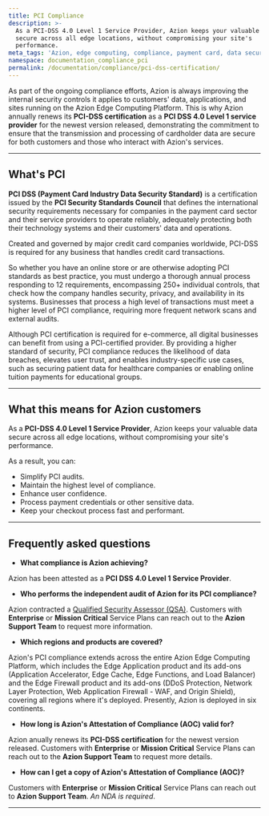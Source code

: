 ```yaml
---
title: PCI Compliance
description: >-
  As a PCI-DSS 4.0 Level 1 Service Provider, Azion keeps your valuable data
  secure across all edge locations, without compromising your site's
  performance.
meta_tags: 'Azion, edge computing, compliance, payment card, data security and privacy'
namespace: documentation_compliance_pci
permalink: /documentation/compliance/pci-dss-certification/
---
```


As part of the ongoing compliance efforts, Azion is always improving the internal security controls it applies to customers' data, applications, and sites running on the Azion Edge Computing Platform. This is why Azion annually renews its **PCI-DSS certification** as a **PCI DSS 4.0 Level 1 service provider** for the newest version released, demonstrating the commitment to ensure that the transmission and processing of cardholder data are secure for both customers and those who interact with Azion's services.

---

## What's PCI

**PCI DSS (Payment Card Industry Data Security Standard)** is a certification issued by the **PCI Security Standards Council** that defines the international security requirements necessary for companies in the payment card sector and their service providers to operate reliably, adequately protecting both their technology systems and their customers' data and operations.

Created and governed by major credit card companies worldwide, PCI-DSS is required for any business that handles credit card transactions.

So whether you have an online store or are otherwise adopting PCI standards as best practice, you must undergo a thorough annual process responding to 12 requirements, encompassing 250+ individual controls, that check how the company handles security, privacy, and availability in its systems. Businesses that process a high level of transactions must meet a higher level of PCI compliance, requiring more frequent network scans and external audits.

Although PCI certification is required for e-commerce, all digital businesses can benefit from using a PCI-certified provider. By providing a higher standard of security, PCI compliance reduces the likelihood of data breaches, elevates user trust, and enables industry-specific use cases, such as securing patient data for healthcare companies or enabling online tuition payments for educational groups.

---

## What this means for Azion customers

As a **PCI-DSS 4.0 Level 1 Service Provider**, Azion keeps your valuable data secure across all edge locations, without compromising your site's performance.

As a result, you can:

- Simplify PCI audits.
- Maintain the highest level of compliance.
- Enhance user confidence.
- Process payment credentials or other sensitive data.
- Keep your checkout process fast and performant.

---

## Frequently asked questions

- **What compliance is Azion achieving?**

Azion has been attested as a **PCI DSS 4.0 Level 1 Service Provider**.

- **Who performs the independent audit of Azion for its PCI compliance?**

Azion contracted a [Qualified Security Assessor (QSA)](https://listings.pcisecuritystandards.org/assessors_and_solutions/qualified_security_assessors). Customers with **Enterprise** or **Mission Critical** Service Plans can reach out to the **Azion Support Team** to request more information.

- **Which regions and products are covered?**

Azion's PCI compliance extends across the entire Azion Edge Computing Platform, which includes the Edge Application product and its add-ons (Application Accelerator, Edge Cache, Edge Functions, and Load Balancer) and the Edge Firewall product and its add-ons (DDoS Protection, Network Layer Protection, Web Application Firewall - WAF, and Origin Shield), covering all regions where it's deployed. Presently, Azion is deployed in six continents.

- **How long is Azion's Attestation of Compliance (AOC) valid for?**

Azion anually renews its **PCI-DSS certification** for the newest version released. Customers with **Enterprise** or **Mission Critical** Service Plans can reach out to the **Azion Support Team** to request more details.

- **How can I get a copy of Azion's Attestation of Compliance (AOC)?**

Customers with **Enterprise** or **Mission Critical** Service Plans can reach out to **Azion Support Team**. *An NDA is required*.

---

